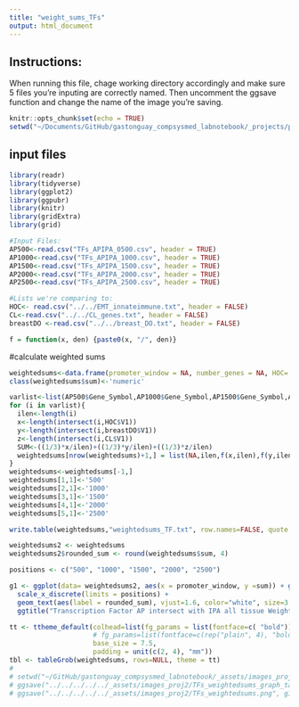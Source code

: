 ```yaml
---
title: "weight_sums_TFs"
output: html_document
---
```


## Instructions:
When running this file, chage working directory accordingly and make sure 5 files you're inputing are correctly named. Then uncomment the ggsave function and change the name of the image you're saving.


```r
knitr::opts_chunk$set(echo = TRUE)
setwd("~/Documents/GitHub/gastonguay_compsysmed_labnotebook/_projects/project2/Network_Components/TFs/FirstOrder_FunDEG_analysis")
```

## input files



```r
library(readr)
library(tidyverse)
library(ggplot2)
library(ggpubr)
library(knitr)
library(gridExtra)
library(grid)

#Input Files:
AP500<-read.csv("TFs_APIPA_0500.csv", header = TRUE)
AP1000<-read.csv("TFs_APIPA_1000.csv", header = TRUE)
AP1500<-read.csv("TFs_APIPA_1500.csv", header = TRUE)
AP2000<-read.csv("TFs_APIPA_2000.csv", header = TRUE)
AP2500<-read.csv("TFs_APIPA_2500.csv", header = TRUE)

#Lists we're comparing to:
HOC<- read.csv("../../EMT_innateimmune.txt", header = FALSE)
CL<-read.csv("../../CL_genes.txt", header = FALSE)
breastDO <-read.csv("../../breast_DO.txt", header = FALSE)

f = function(x, den) {paste0(x, "/", den)}
```

#calculate weighted sums
```r
weightedsums<-data.frame(promoter_window = NA, number_genes = NA, HOC= NA, breastDO= NA, CLgenes=NA, sum=NA)
class(weightedsums$sum)<-'numeric'

varlist<-list(AP500$Gene_Symbol,AP1000$Gene_Symbol,AP1500$Gene_Symbol,AP2000$Gene_Symbol,AP2500$Gene_Symbol)
for (i in varlist){
  ilen<-length(i)
  x<-length(intersect(i,HOC$V1))
  y<-length(intersect(i,breastDO$V1))
  z<-length(intersect(i,CL$V1))
  SUM<-((1/3)*x/ilen)+((1/3)*y/ilen)+((1/3)*z/ilen)
  weightedsums[nrow(weightedsums)+1,] = list(NA,ilen,f(x,ilen),f(y,ilen),f(z,ilen),SUM)
}
weightedsums<-weightedsums[-1,]
weightedsums[1,1]<-'500'
weightedsums[2,1]<-'1000'
weightedsums[3,1]<-'1500'
weightedsums[4,1]<-'2000'
weightedsums[5,1]<-'2500'

write.table(weightedsums,"weightedsums_TF.txt", row.names=FALSE, quote = FALSE)

weightedsums2 <- weightedsums
weightedsums2$rounded_sum <- round(weightedsums$sum, 4)

positions <- c("500", "1000", "1500", "2000", "2500")

g1 <- ggplot(data= weightedsums2, aes(x = promoter_window, y =sum)) + geom_bar(stat="identity", aes(fill = promoter_window)) +
  scale_x_discrete(limits = positions) +
  geom_text(aes(label = rounded_sum), vjust=1.6, color="white", size=3.5) +
  ggtitle("Transcription Factor AP intersect with IPA all tissue Weighted Sums") + xlab("Promotor Window Size") +ylab("Weighted Sum") + theme(legend.position = "none")

tt <- ttheme_default(colhead=list(fg_params = list(fontface=c( "bold"))),
                     # fg_params=list(fontface=c(rep("plain", 4), "bold.italic")),
                     base_size = 7.5,
                     padding = unit(c(2, 4), "mm"))
tbl <- tableGrob(weightedsums, rows=NULL, theme = tt)
# 
# setwd("~/GitHub/gastonguay_compsysmed_labnotebook/_assets/images_proj2")
# ggsave("../../../../../_assets/images_proj2/TFs_weightedsums_graph_table_FOC.png", arrangeGrob(g1, tbl, nrow = 2, heights = c(3,1)), "png")
# ggsave("../../../../../_assets/images_proj2/TFs_weightedsums.png", g1, "png")


```
